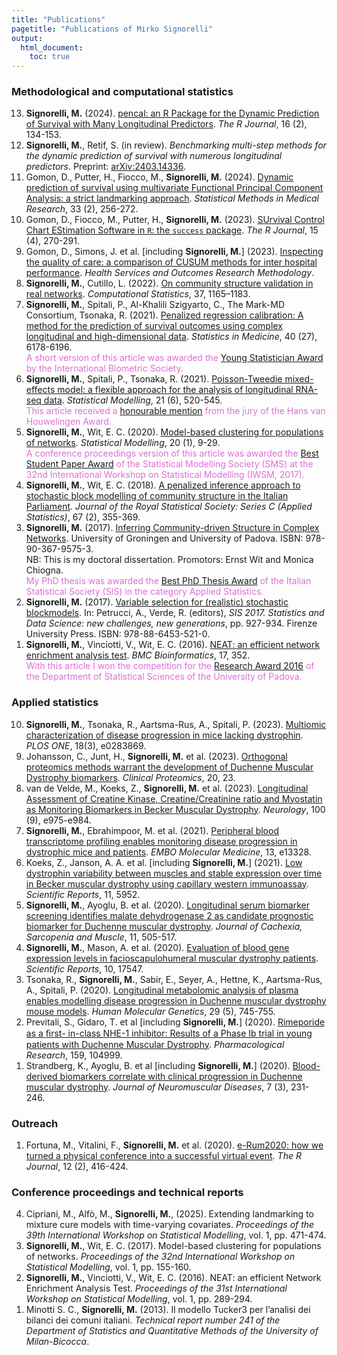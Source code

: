 ```yaml
---
title: "Publications"
pagetitle: "Publications of Mirko Signorelli"
output:
  html_document:
    toc: true
---
```


### Methodological and computational statistics

<ol reversed class="spacedList">

<li> **Signorelli, M.** (2024). [pencal: an R Package for the Dynamic Prediction of Survival with Many Longitudinal Predictors](https://journal.r-project.org/articles/RJ-2024-014/). *The R Journal*, 16 (2), 134-153.
</li>

<li> **Signorelli, M.**, Retif, S. (in review). *Benchmarking multi-step methods for the dynamic prediction of survival with numerous longitudinal predictors*. Preprint: [arXiv:2403.14336](https://arxiv.org/abs/2403.14336).
</li>

<li> Gomon, D., Putter, H., Fiocco, M., **Signorelli, M.** (2024). [Dynamic prediction of survival using multivariate Functional Principal Component Analysis: a strict landmarking approach](https://doi.org/10.1177/09622802231224631). *Statistical Methods in Medical Research*, 33 (2), 256-272.
</li>

<li> Gomon, D., Fiocco, M., Putter, H., **Signorelli, M.** (2023). [SUrvival Control Chart EStimation Software in `R`: the `success` package](https://doi.org/10.32614/RJ-2023-095). *The R Journal*, 15 (4), 270-291.
</li>

<li> Gomon, D., Simons, J. et al. [including **Signorelli, M.**] (2023). [Inspecting the quality of care: a comparison of CUSUM methods for inter hospital performance](https://doi.org/10.1007/s10742-023-00315-0). *Health Services and Outcomes Research Methodology*.
</li>

<li> **Signorelli, M.**, Cutillo, L. (2022). 
[On community structure validation in real networks](https://doi.org/10.1007/s00180-021-01156-6). *Computational Statistics*, 37, 1165–1183.
</li>

<li> **Signorelli, M.**, Spitali, P., Al-Khalili Szigyarto, C., The Mark-MD Consortium, Tsonaka, R. (2021). 
[Penalized regression calibration: A method for the prediction of survival outcomes using complex longitudinal and high-dimensional data](https://doi.org/10.1002/sim.9178).
*Statistics in Medicine*, 40 (27), 6178-6196.  
<span style="color: orchid;">
A short version of this article was awarded the [Young Statistician Award](awards.html) by the International Biometric Society.
</span>
</li>

<li> **Signorelli, M.**, Spitali, P., Tsonaka, R. (2021).
[Poisson-Tweedie mixed-effects model: a flexible approach for the analysis of longitudinal RNA-seq data](https://journals.sagepub.com/doi/10.1177/1471082X20936017).
*Statistical Modelling*, 21 (6), 520-545.  
<span style="color: orchid;">
This article received a [honourable mention](awards.html) from the jury of the Hans van Houwelingen Award.
</span>
</li>

<li> **Signorelli, M.**, Wit, E. C. (2020).
[Model-based clustering for populations of networks](https://journals.sagepub.com/doi/full/10.1177/1471082X19871128). 
*Statistical Modelling*, 20 (1), 9-29.  
<span style="color: orchid;">
A conference proceedings version of this article was awarded the [Best Student Paper Award](awards.html) of the Statistical Modelling Society (SMS) at the 32nd International Workshop on Statistical Modelling (IWSM, 2017).
</span>
</li>

<li> **Signorelli, M.**, Wit, E. C. (2018). 
[A penalized inference approach to stochastic block modelling of community structure in the Italian Parliament](https://rss.onlinelibrary.wiley.com/doi/10.1111/rssc.12234). 
*Journal of the Royal Statistical Society: Series C (Applied Statistics)*, 67 (2), 355-369. 
</li>

<li> **Signorelli, M.** (2017). [Inferring Community-driven Structure in Complex Networks](https://www.researchgate.net/publication/322746472_Inferring_Community-driven_Structure_in_Complex_Networks). University of Groningen and University of Padova.
ISBN: 978-90-367-9575-3.  
NB: This is my doctoral dissertation. Promotors: Ernst Wit and Monica Chiogna.  
<span style="color: orchid;">
My PhD thesis was awarded the [Best PhD Thesis Award](awards.html) of the Italian Statistical Society (SIS) in the category Applied Statistics.
</span>
</li>

<li> **Signorelli, M.** (2017). 
[Variable selection for (realistic) stochastic blockmodels](https://www.researchgate.net/publication/315716028_Variable_selection_for_realistic_stochastic_blockmodels). 
In: Petrucci, A., Verde, R. (editors), *SIS 2017. Statistics and Data Science: new challenges, new generations*, pp. 927-934. Firenze University Press. ISBN: 978-88-6453-521-0.
</li>

<li> **Signorelli, M.**, Vinciotti, V., Wit, E. C. (2016). 
[NEAT: an efficient network enrichment analysis test](https://bmcbioinformatics.biomedcentral.com/articles/10.1186/s12859-016-1203-6).
*BMC Bioinformatics*, 17, 352.  
<span style="color: orchid;">
With this article I won the competition for the [Research Award 2016](awards.html) of the Department of Statistical Sciences of the University of Padova.
</span>
</li>

</ol>

### Applied statistics

<ol reversed class="spacedList">

<li> **Signorelli, M.**, Tsonaka, R., Aartsma-Rus, A., Spitali, P. (2023). [Multiomic characterization of disease progression in mice lacking dystrophin](https://doi.org/10.1371/journal.pone.0283869). *PLOS ONE*, 18(3), e0283869.
</li>

<li> Johansson, C., Junt, H., **Signorelli, M.** et al. (2023). [Orthogonal proteomics methods warrant the development of Duchenne Muscular Dystrophy biomarkers](https://doi.org/10.1186/s12014-023-09412-1). *Clinical Proteomics*, 20, 23.
</li>

<li> van de Velde, M., Koeks, Z., **Signorelli, M.** et al. (2023). [Longitudinal Assessment of Creatine Kinase, Creatine/Creatinine ratio and Myostatin as Monitoring Biomarkers in Becker Muscular Dystrophy](https://doi.org/10.1212/WNL.0000000000201609). *Neurology*, 100 (9), e975-e984.
</li>

<li> **Signorelli, M.**, Ebrahimpoor, M. et al. (2021). 
[Peripheral blood transcriptome profiling enables monitoring disease progression in dystrophic mice and patients](http://doi.org/10.15252/emmm.202013328). 
*EMBO Molecular Medicine*, 13, e13328.
</li>

<li> Koeks, Z., Janson, A. A. et al. [including **Signorelli, M.**] (2021). 
[Low dystrophin variability between muscles and stable expression over time in Becker muscular dystrophy using capillary western immunoassay](https://www.nature.com/articles/s41598-021-84863-w).
*Scientific Reports*, 11, 5952.
</li>

<li> **Signorelli, M.**, Ayoglu, B. et al. (2020). 
[Longitudinal serum biomarker screening identifies malate dehydrogenase 2 as candidate prognostic biomarker for Duchenne muscular dystrophy](https://onlinelibrary.wiley.com/doi/full/10.1002/jcsm.12517). 
*Journal of Cachexia, Sarcopenia and Muscle*, 11, 505-517.
</li>

<li> **Signorelli, M.**, Mason, A. et al. (2020). 
[Evaluation of blood gene expression levels in facioscapulohumeral muscular dystrophy patients](https://www.nature.com/articles/s41598-020-74687-5). 
*Scientific Reports*, 10, 17547.
</li>

<li> Tsonaka, R., **Signorelli, M.**, Sabir, E., Seyer, A., Hettne, K., Aartsma-Rus, A., Spitali, P. (2020). 
[Longitudinal metabolomic analysis of plasma enables modelling disease progression in Duchenne muscular dystrophy mouse models](https://academic.oup.com/hmg/article/29/5/745/5698697). 
*Human Molecular Genetics*, 29 (5), 745-755.
</li>

<li> Previtali, S., Gidaro, T. et al [including **Signorelli, M.**] (2020). 
[Rimeporide as a ﬁrst- in-class NHE-1 inhibitor: Results of a Phase Ib trial in young patients with Duchenne Muscular Dystrophy](https://www.sciencedirect.com/science/article/pii/S1043661820313074). *Pharmacological Research*, 159, 104999.
</li>

<li> Strandberg, K., Ayoglu, B. et al [including **Signorelli, M.**] (2020). 
[Blood-derived biomarkers correlate with clinical progression in Duchenne muscular dystrophy](https://content.iospress.com/articles/journal-of-neuromuscular-diseases/jnd190454). 
*Journal of Neuromuscular Diseases*, 7 (3), 231-246.
</li>

</ol>

### Outreach

<ol reversed class="spacedList">

<li> Fortuna, M., Vitalini, F., **Signorelli, M.** et al. (2020). 
[e-Rum2020: how we turned a physical conference into a successful virtual event](https://journal.r-project.org/news/RJ-2020-2-erum). 
*The R Journal*, 12 (2), 416-424.
</li>

</ol>

### Conference proceedings and technical reports

<ol reversed class="spacedList">

<li> Cipriani, M., Alfò, M., **Signorelli, M.**, (2025). 
Extending landmarking to mixture cure models with time-varying covariates. 
*Proceedings of the 39th International Workshop on Statistical Modelling*, vol. 1, pp. 471-474.
</li>

<li> **Signorelli, M.**, Wit, E. C. (2017). 
Model-based clustering for populations of networks. 
*Proceedings of the 32nd International Workshop on Statistical Modelling*, vol. 1, pp. 155-160.
</li>

<li> **Signorelli, M.**, Vinciotti, V., Wit, E. C. (2016). 
NEAT: an efficient Network Enrichment Analysis Test. 
*Proceedings of the 31st International Workshop on Statistical Modelling*, vol. 1, pp. 289-294.
</li>

<li> Minotti S. C., **Signorelli, M.** (2013). 
Il modello Tucker3 per l’analisi dei bilanci dei comuni italiani. 
*Technical report number 241 of the Department of Statistics and Quantitative Methods of the University of Milan-Bicocca*.
</li>

</ol>

<!-- the part below is a fix to the menu not displaying properly on the mobile version -->
<script src="https://code.jquery.com/jquery-3.3.1.slim.min.js" integrity="sha384-q8i/X+965DzO0rT7abK41JStQIAqVgRVzpbzo5smXKp4YfRvH+8abtTE1Pi6jizo" crossorigin="anonymous"></script>
<script src="https://cdn.jsdelivr.net/npm/popper.js@1.14.7/dist/umd/popper.min.js" integrity="sha384-UO2eT0CpHqdSJQ6hJty5KVphtPhzWj9WO1clHTMGa3JDZwrnQq4sF86dIHNDz0W1" crossorigin="anonymous"></script>
<script src="https://cdn.jsdelivr.net/npm/bootstrap@4.3.1/dist/js/bootstrap.min.js" integrity="sha384-JjSmVgyd0p3pXB1rRibZUAYoIIy6OrQ6VrjIEaFf/nJGzIxFDsf4x0xIM+B07jRM" crossorigin="anonymous"></script>